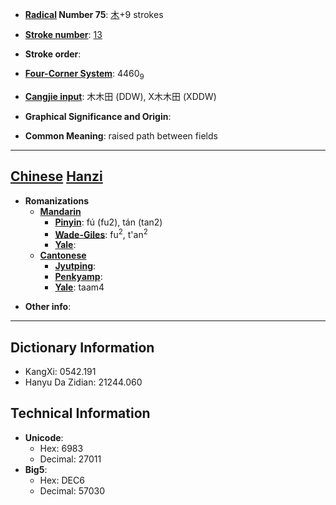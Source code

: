 * '''[[Wiktionary:Chinese radical index| Radical]] Number 75''': [[Wiktionary:Chinese radical index 木|木]]+9 strokes

* '''[[Wiktionary:Chinese total strokes index|Stroke number]]''': [[Wiktionary:Chinese total strokes index 13|13]]

* '''Stroke order''': 

* '''[[Wiktionary:Chinese four corner index|Four-Corner System]]''': 4460<sub>9</sub>

* '''[[Wiktionary:Chinese Cangjie index|Cangjie input]]''': 木木田 (DDW), X木木田 (XDDW)

* '''Graphical Significance and Origin''': 

* '''Common Meaning''': raised path between fields

----

== [[Chinese]] [[Hanzi]] ==

* '''Romanizations'''
** '''[[Mandarin]]'''
*** '''[[Pinyin]]''': fú (fu2), tán (tan2)
*** '''[[Wade-Giles]]''': fu<sup>2</sup>, t'an<sup>2</sup>
*** '''[[Yale]]''': 
** '''[[Cantonese]]'''
*** '''[[Jyutping]]''':
*** '''[[Penkyamp]]''': 
*** '''[[Yale]]''': taam4

* '''Other info''': 

----

== Dictionary Information ==

* KangXi: 0542.191
* Hanyu Da Zidian: 21244.060

== Technical Information ==

* '''Unicode''':
** Hex: 6983
** Decimal: 27011
* '''Big5''':
** Hex: DEC6
** Decimal: 57030